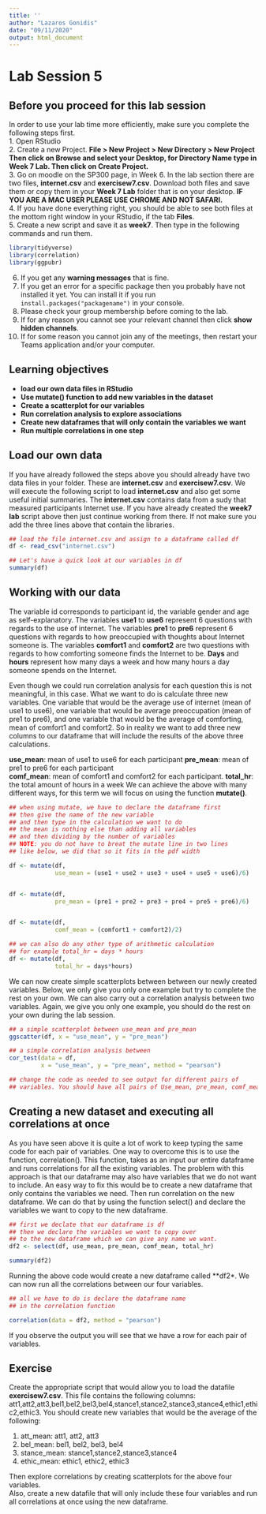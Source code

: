 ```yaml
---
title: ''
author: "Lazaros Gonidis"
date: "09/11/2020"
output: html_document
---
```


# Lab Session 5 {#Week7}

## Before you proceed for this lab session  

In order to use your lab time more efficiently, make sure you complete the following steps first.  
1. Open RStudio  
2. Create a new Project. **File > New Project > New Directory > New Project Then click on Browse and select your Desktop, for Directory Name type in Week 7 Lab. Then click on Create Project.**  
3. Go on moodle on the SP300 page, in Week 6. In the lab section there are two files, **internet.csv** and **exercisew7.csv**. Download both files and save them or copy them in your **Week 7 Lab** folder that is on your desktop. **IF YOU ARE A MAC USER PLEASE USE CHROME AND NOT SAFARI.**  
4. If you have done everything right, you should be able to see both files at the mottom right window in your RStudio, if the tab **Files**.  
5. Create a new script and save it as **week7**. Then type in the following commands and run them.  

```r
library(tidyverse)
library(correlation)
library(ggpubr)
```

6. If you get any **warning messages** that is fine.  
7. If you get an error for a specific package then you probably have not installed it yet. You can install it if you run `install.packages("packagename")` in your console.  
8. Please check your group membership before coming to the lab.  
9. If for any reason you cannot see your relevant channel then click **show hidden channels**.  
10.  If for some reason you cannot join any of the meetings, then restart your Teams application and/or your computer.  



## Learning objectives  

* **load our own data files in RStudio**
* **Use mutate() function to add new variables in the dataset**  
* **Create a scatterplot for our variables**
* **Run correlation analysis to explore associations**
* **Create new dataframes that will only contain the variables we want**
* **Run multiple correlations in one step**  


## Load our own data  
If you have already followed the steps above you should already have two data files in your folder. These are **internet.csv** and **exercisew7.csv**. We will execute the following script to load **internet.csv** and also get some useful initial summaries. The **internet.csv** contains data from a sudy that measured participants Internet use. If you have already created the **week7 lab** script above then just continue working from there. If not make sure you add the three lines above that contain the libraries.

```r
## load the file internet.csv and assign to a dataframe called df
df <- read_csv("internet.csv")

## Let's have a quick look at our variables in df
summary(df)


```


## Working with our data  

The variable id corresponds to participant id, the variable gender and age as self-explanatory. The variables **use1** to **use6** represent 6 questions with regards to the use of internet. The variables **pre1** to **pre6** represent 6 questions with regards to how preoccupied with thoughts about Internet someone is. The variables **comfort1** and **comfort2** are two questions with regards to how comforting someone finds the Internet to be. **Days** and **hours** represent how many days a week and how many hours a day someone spends on the Internet.  


Even though we could run correlation analysis for each question this is not meaningful, in this case. What we want to do is calculate three new variables. One variable that would be the average use of internet (mean of use1 to use6), one variable that would be average preoccupation (mean of pre1 to pre6), and one variable that would be the average of comforting, mean of comfort1 and comfort2. So in reality we want to add three new columns to our dataframe that will include the results of the above three calculations.  

**use_mean**: mean of use1 to use6 for each participant
**pre_mean**: mean of pre1 to pre6 for each participant  
**comf_mean**: mean of comfort1 and comfort2 for each participant. 
**total_hr**: the total amount of hours in a week 
We can achieve the above with many different ways, for this term we will focus on using the function **mutate()**. 

```r

## when using mutate, we have to declare the dataframe first
## then give the name of the new variable
## and then type in the calculation we want to do
## the mean is nothing else than adding all variables
## and then dividing by the number of variables
## NOTE: you do not have to breat the mutate line in two lines
## like below, we did that so it fits in the pdf width

df <- mutate(df, 
             use_mean = (use1 + use2 + use3 + use4 + use5 + use6)/6)


df <- mutate(df, 
             pre_mean = (pre1 + pre2 + pre3 + pre4 + pre5 + pre6)/6)


df <- mutate(df, 
             comf_mean = (comfort1 + comfort2)/2)

## we can also do any other type of arithmetic calculation
## for example total_hr = days * hours
df <- mutate(df, 
             total_hr = days*hours)

```


We can now create  simple scatterplots between between our newly created variables. Below, we only give you only one example but try to complete the rest on your own.  We can also carry out a correlation analysis between two variables. Again, we give you only one example, you should do the rest on your own during the lab session.

```r
## a simple scatterplot between use_mean and pre_mean
ggscatter(df, x = "use_mean", y = "pre_mean")

## a simple correlation analysis between 
cor_test(data = df, 
         x = "use_mean", y = "pre_mean", method = "pearson")

## change the code as needed to see output for different pairs of 
## variables. You should have all pairs of Use_mean, pre_mean, comf_mean, ##  and total_hr
```


## Creating a new dataset and executing all correlations at once

As you have seen above it is quite a lot of work to keep typing the same code for each pair of variables. One way to overcome this is to use the function, correlation(). This function, takes as an input our entire dataframe and runs correlations for all the existing variables. The problem with this approach is that our dataframe may also have variables that we do not want to include. An easy way to fix this would be to create a new dataframe that only contains the variables we need. Then run correlation on the new dataframe. We can do that by using the function select() and declare the variables we want to copy to the new dataframe.

```r
## first we declate that our dataframe is df
## then we declare the variables we want to copy over
## to the new dataframe which we can give any name we want.
df2 <- select(df, use_mean, pre_mean, comf_mean, total_hr)

summary(df2)
```

Running the above code would create a new dataframe called **df2*. We can now run all the correlations between our four variables.  

```r
## all we have to do is declare the dataframe name
## in the correlation function

correlation(data = df2, method = "pearson")
```

If you observe the output you will see that we have a row for each pair of variables. 

## Exercise

Create the appropriate script that would allow  you to load the datafile **exercisew7.csv**. This file contains the following columns:
att1,att2,att3,bel1,bel2,bel3,bel4,stance1,stance2,stance3,stance4,ethic1,ethic2,ethic3. You should create new variables that would be the average of the following:  

1. att_mean: att1, att2, att3  
2. bel_mean: bel1, bel2, bel3, bel4
3. stance_mean: stance1,stance2,stance3,stance4  
4. ethic_mean: ethic1, ethic2, ethic3  

Then explore correlations by creating scatterplots for the above four variables.  
Also, create a new datafile that will only include these four variables and run all correlations at once using the new dataframe.




